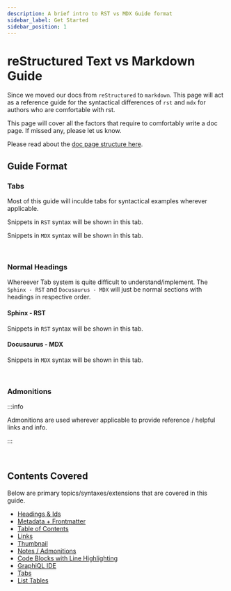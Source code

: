 ```yaml
---
description: A brief intro to RST vs MDX Guide format
sidebar_label: Get Started
sidebar_position: 1
---
```


# reStructured Text vs Markdown Guide

Since we moved our docs from `reStructured` to `markdown`. This page will act as a reference guide for the syntactical differences of `rst` and `mdx` for authors who are comfortable with rst.

This page will cover all the factors that require to comfortably write a doc page. If missed any, please let us know.

Please read about the [doc page structure here](/page-structure.mdx).

## Guide Format

### Tabs
Most of this guide will inculde tabs for syntactical examples wherever applicable.


<Tabs>
<TabItem value="sphinx" label="Sphinx - RST" default>

Snippets in `RST` syntax will be shown in this tab.

</TabItem>
<TabItem value="docusaurus" label="Docusaurus - MDX">

Snippets in `MDX` syntax will be shown in this tab.

</TabItem>
</Tabs>

<br />

### Normal Headings
Whereever Tab system is quite difficult to understand/implement. The `Sphinx - RST` and `Docusaurus - MDX` will just be normal sections with headings in respective order.

#### Sphinx - RST
Snippets in `RST` syntax will be shown in this tab.

#### Docusaurus - MDX
Snippets in `MDX` syntax will be shown in this tab.

<br />

### Admonitions

:::info

Admonitions are used wherever applicable to provide reference / helpful links and info.

:::

<br />

## Contents Covered
Below are primary topics/syntaxes/extensions that are covered in this guide.

- [Headings & Ids](/rst-vs-mdx-guide/headings.mdx)
- [Metadata + Frontmatter](/rst-vs-mdx-guide/metadata.mdx)
- [Table of Contents](/rst-vs-mdx-guide/table-of-contents.mdx)
- [Links](/rst-vs-mdx-guide/links.mdx)
- [Thumbnail](/rst-vs-mdx-guide/thumbnail.mdx)
- [Notes / Admonitions](/rst-vs-mdx-guide/admonitions.mdx)
- [Code Blocks with Line Highlighting](/rst-vs-mdx-guide/code-blocks.mdx)
- [GraphiQL IDE](/rst-vs-mdx-guide/graphiql-ide.mdx)
- [Tabs](/rst-vs-mdx-guide/tabs.mdx)
- [List Tables](/rst-vs-mdx-guide/list-tables.mdx)
